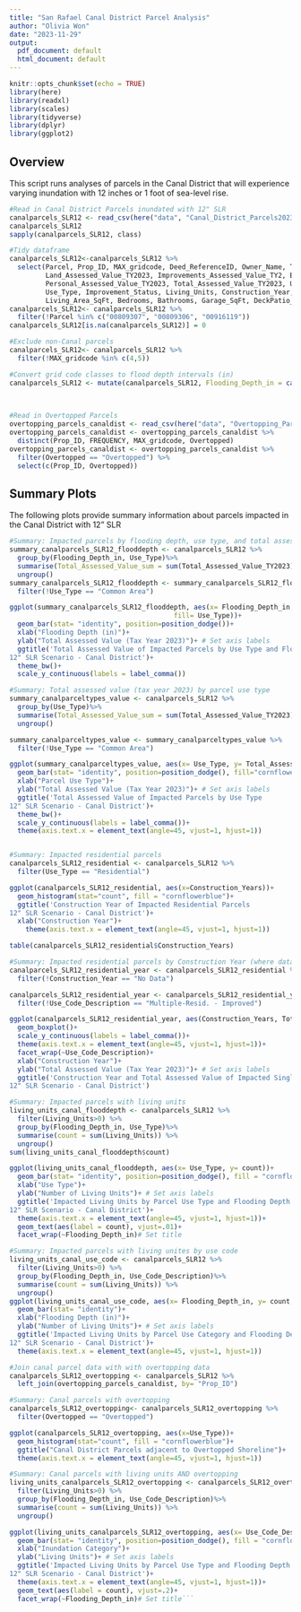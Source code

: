 ```yaml
---
title: "San Rafael Canal District Parcel Analysis"
author: "Olivia Won"
date: "2023-11-29"
output:
  pdf_document: default
  html_document: default
---
```


```r
knitr::opts_chunk$set(echo = TRUE)
library(here)
library(readxl)
library(scales)
library(tidyverse)
library(dplyr)
library(ggplot2)
```

## Overview

This script runs analyses of parcels in the Canal District that will experience varying inundation with 12 inches or 1 foot of sea-level rise.

```r
#Read in Canal District Parcels inundated with 12" SLR
canalparcels_SLR12 <- read_csv(here("data", "Canal_District_Parcels2023_Final.csv"))
canalparcels_SLR12 
sapply(canalparcels_SLR12, class)

#Tidy dataframe
canalparcels_SLR12<-canalparcels_SLR12 %>% 
  select(Parcel, Prop_ID, MAX_gridcode, Deed_ReferenceID, Owner_Name, Tax_Rate_Area, Assessment_City,
         Land_Assessed_Value_TY2023, Improvements_Assessed_Value_TY2, Business_Assessed_Value_TY2023,
         Personal_Assessed_Value_TY2023, Total_Assessed_Value_TY2023, Use_Code, Use_Code_Description,
         Use_Type, Improvement_Status, Living_Units, Construction_Year, Construction_Years, Land_Area_SqFt, 
         Living_Area_SqFt, Bedrooms, Bathrooms, Garage_SqFt, DeckPatio_SqFt, Pool_SqFt, Unfinished_SqFt)
canalparcels_SLR12<- canalparcels_SLR12 %>% 
  filter(!Parcel %in% c("00809307", "00809306", "00916119"))
canalparcels_SLR12[is.na(canalparcels_SLR12)] = 0 

#Exclude non-Canal parcels
canalparcels_SLR12<- canalparcels_SLR12 %>% 
  filter(!MAX_gridcode %in% c(4,5))

#Convert grid code classes to flood depth intervals (in)
canalparcels_SLR12 <- mutate(canalparcels_SLR12, Flooding_Depth_in = case_when(MAX_gridcode == 1 ~ '0 - 2.74'
                                                                       ,MAX_gridcode == 2 ~ '2.74 - 5.48'
                                                                       ,MAX_gridcode == 3 ~ '5.48 - 8.22'))

#Read in Overtopped Parcels
overtopping_parcels_canaldist <- read_csv(here("data", "Overtopping_Parcels_CanalDist.csv"))
overtopping_parcels_canaldist <- overtopping_parcels_canaldist %>% 
  distinct(Prop_ID, FREQUENCY, MAX_gridcode, Overtopped)
overtopping_parcels_canaldist <- overtopping_parcels_canaldist %>% 
  filter(Overtopped == "Overtopped") %>%  
  select(c(Prop_ID, Overtopped))


```


## Summary Plots

The following plots provide summary information about parcels impacted in the Canal District with 12" SLR

```r
#Summary: Impacted parcels by flooding depth, use type, and total assessed value
summary_canalparcels_SLR12_flooddepth <- canalparcels_SLR12 %>%
  group_by(Flooding_Depth_in, Use_Type)%>%
  summarise(Total_Assessed_Value_sum = sum(Total_Assessed_Value_TY2023)) %>%
  ungroup()
summary_canalparcels_SLR12_flooddepth <- summary_canalparcels_SLR12_flooddepth %>% 
  filter(!Use_Type == "Common Area")

ggplot(summary_canalparcels_SLR12_flooddepth, aes(x= Flooding_Depth_in, y= Total_Assessed_Value_sum, 
                                         fill= Use_Type))+ 
  geom_bar(stat= "identity", position=position_dodge())+
  xlab("Flooding Depth (in)")+
  ylab("Total Assessed Value (Tax Year 2023)")+ # Set axis labels
  ggtitle('Total Assessed Value of Impacted Parcels by Use Type and Flooding Depth (in) 
12" SLR Scenario - Canal District')+
  theme_bw()+ 
  scale_y_continuous(labels = label_comma())

#Summary: Total assessed value (tax year 2023) by parcel use type
summary_canalparceltypes_value <- canalparcels_SLR12 %>%
  group_by(Use_Type)%>%
  summarise(Total_Assessed_Value_sum = sum(Total_Assessed_Value_TY2023)) %>%
  ungroup()

summary_canalparceltypes_value <- summary_canalparceltypes_value %>% 
  filter(!Use_Type == "Common Area")

ggplot(summary_canalparceltypes_value, aes(x= Use_Type, y= Total_Assessed_Value_sum))+ 
  geom_bar(stat= "identity", position=position_dodge(), fill="cornflowerblue")+
  xlab("Parcel Use Type")+
  ylab("Total Assessed Value (Tax Year 2023)")+ # Set axis labels
  ggtitle('Total Assessed Value of Impacted Parcels by Use Type
12" SLR Scenario - Canal District')+
  theme_bw()+
  scale_y_continuous(labels = label_comma())+
  theme(axis.text.x = element_text(angle=45, vjust=1, hjust=1))


#Summary: Impacted residential parcels
canalparcels_SLR12_residential <- canalparcels_SLR12 %>%
  filter(Use_Type == "Residential") 

ggplot(canalparcels_SLR12_residential, aes(x=Construction_Years))+
  geom_histogram(stat="count", fill = "cornflowerblue")+
  ggtitle('Construction Year of Impacted Residential Parcels
12" SLR Scenario - Canal District')+
  xlab("Construction Year")+
    theme(axis.text.x = element_text(angle=45, vjust=1, hjust=1))

table(canalparcels_SLR12_residential$Construction_Years)

#Summary: Impacted residential parcels by Construction Year (where data was available)
canalparcels_SLR12_residential_year <- canalparcels_SLR12_residential %>%
  filter(!Construction_Year == "No Data")   

canalparcels_SLR12_residential_year <- canalparcels_SLR12_residential_year %>% 
  filter(!Use_Code_Description == "Multiple-Resid. - Improved")   

ggplot(canalparcels_SLR12_residential_year, aes(Construction_Years, Total_Assessed_Value_TY2023, fill=Use_Code_Description))+
  geom_boxplot()+
  scale_y_continuous(labels = label_comma())+
  theme(axis.text.x = element_text(angle=45, vjust=1, hjust=1))+
  facet_wrap(~Use_Code_Description)+
  xlab("Construction Year")+
  ylab("Total Assessed Value (Tax Year 2023)")+ # Set axis labels
  ggtitle('Construction Year and Total Assessed Value of Impacted Single Family/Residential Parcels
12" SLR Scenario - Canal District')

#Summary: Impacted parcels with living units 
living_units_canal_flooddepth <- canalparcels_SLR12 %>% 
  filter(Living_Units>0) %>% 
  group_by(Flooding_Depth_in, Use_Type)%>%
  summarise(count = sum(Living_Units)) %>%
  ungroup()
sum(living_units_canal_flooddepth$count)

ggplot(living_units_canal_flooddepth, aes(x= Use_Type, y= count))+ 
  geom_bar(stat= "identity", position=position_dodge(), fill = "cornflowerblue")+
  xlab("Use Type")+
  ylab("Number of Living Units")+ # Set axis labels
  ggtitle('Impacted Living Units by Parcel Use Type and Flooding Depth (in)
12" SLR Scenario - Canal District')+
  theme(axis.text.x = element_text(angle=45, vjust=1, hjust=1))+
  geom_text(aes(label = count), vjust=.01)+
  facet_wrap(~Flooding_Depth_in)# Set title

#Summary: Impacted parcels with living unites by use code
living_units_canal_use_code <- canalparcels_SLR12 %>% 
  filter(Living_Units>0) %>% 
  group_by(Flooding_Depth_in, Use_Code_Description)%>%
  summarise(count = sum(Living_Units)) %>%
  ungroup()
ggplot(living_units_canal_use_code, aes(x= Flooding_Depth_in, y= count, fill = Use_Code_Description))+ 
  geom_bar(stat= "identity")+
  xlab("Flooding Depth (in)")+
  ylab("Number of Living Units")+ # Set axis labels
  ggtitle('Impacted Living Units by Parcel Use Category and Flooding Depth (in)
12" SLR Scenario - Canal District')+
  theme(axis.text.x = element_text(angle=45, vjust=1, hjust=1))

#Join canal parcel data with with overtopping data
canalparcels_SLR12_overtopping <- canalparcels_SLR12 %>% 
  left_join(overtopping_parcels_canaldist, by= "Prop_ID")

#Summary: Canal parcels with overtopping 
canalparcels_SLR12_overtopping<- canalparcels_SLR12_overtopping %>%
  filter(Overtopped == "Overtopped")

ggplot(canalparcels_SLR12_overtopping, aes(x=Use_Type))+
  geom_histogram(stat="count", fill = "cornflowerblue")+
  ggtitle("Canal District Parcels adjacent to Overtopped Shoreline")+
  theme(axis.text.x = element_text(angle=45, vjust=1, hjust=1))

#Summary: Canal parcels with living units AND overtopping 
living_units_canalparcels_SLR12_overtopping <- canalparcels_SLR12_overtopping %>% 
  filter(Living_Units>0) %>% 
  group_by(Flooding_Depth_in, Use_Code_Description)%>%
  summarise(count = sum(Living_Units)) %>%
  ungroup()

ggplot(living_units_canalparcels_SLR12_overtopping, aes(x= Use_Code_Description, y= count))+ 
  geom_bar(stat= "identity", position=position_dodge(), fill = "cornflowerblue")+
  xlab("Inundation Category")+
  ylab("Living Units")+ # Set axis labels
  ggtitle('Impacted Living Units by Parcel Use Type and Flooding Depth (in) Near Overtopping Points
12" SLR Scenario - Canal District')+
  theme(axis.text.x = element_text(angle=45, vjust=1, hjust=1))+
  geom_text(aes(label = count), vjust=.2)+
  facet_wrap(~Flooding_Depth_in)# Set title```

```